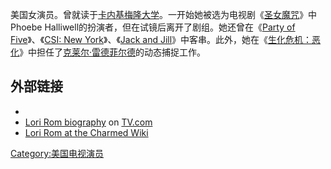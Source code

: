 美国女演员。曾就读于[[卡内基梅隆大学|卡内基梅隆大学]]。一开始她被选为电视剧《[[圣女魔咒|圣女魔咒]]》中Phoebe Halliwell的扮演者，但在试镜后离开了剧组。她还曾在《[[Party_of_Five|Party of Five]]》、《[[CSI:_New_York|CSI: New York]]》、《[[Jack_and_Jill|Jack and Jill]]》中客串。此外，她在《[[生化危机：恶化|生化危机：恶化]]》中担任了[[克莱尔·雷德菲尔德|克莱尔·雷德菲尔德]]的动态捕捉工作。

== 外部链接 ==
*{{imdb name |id=0738562 }}
*[http://www.tv.com/lori-rom/person/42139/summary.html Lori Rom biography] on [[TV.com|TV.com]]
*[http://charmed.wikia.com/wiki/Lori_Rom Lori Rom at the Charmed Wiki]

[[Category:美国电视演员|Category:美国电视演员]]